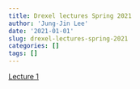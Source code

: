 ```yaml
---
title: Drexel lectures Spring 2021
author: 'Jung-Jin Lee'
date: '2021-01-01'
slug: drexel-lectures-spring-2021
categories: []
tags: []
---
```


[Lecture 1](/Drexel_2021/Drexel_2021_Lecture_1.html)